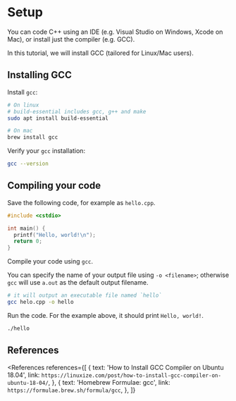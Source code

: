 
# Setup

You can code C++ using an IDE (e.g. Visual Studio on Windows, Xcode on Mac), or install just the compiler (e.g. GCC).

In this tutorial, we will install GCC (tailored for Linux/Mac users).

## Installing GCC

Install `gcc`:

```bash
# On linux
# build-essential includes gcc, g++ and make
sudo apt install build-essential

# On mac
brew install gcc
```

Verify your `gcc` installation:

```bash
gcc --version
```

## Compiling your code

Save the following code, for example as `hello.cpp`.

```cpp
#include <cstdio>

int main() {
  printf("Hello, world!\n");
  return 0;
}
```

Compile your code using `gcc`.

You can specify the name of your output file using `-o <filename>`; otherwise `gcc` will use `a.out` as the default output filename.

```bash
# it will output an executable file named `hello`
gcc helo.cpp -o hello
```

Run the code. For the example above, it should print `Hello, world!`.

```bash
./hello
```

## References

<References
  references={[
    {
      text: 'How to Install GCC Compiler on Ubuntu 18.04',
      link: `https://linuxize.com/post/how-to-install-gcc-compiler-on-ubuntu-18-04/`,
    },
    {
      text: 'Homebrew Formulae: gcc',
      link: `https://formulae.brew.sh/formula/gcc`,
    },
  ]}
></References>
```
